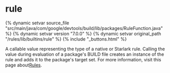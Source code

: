 <html devsite>
<head>
  <meta name="project_path" value="/_project.yaml">
  <meta name="book_path" value="/versions/7.0.0/_book.yaml">
</head>
<body>

<h1 class="page-title" id="modules.rule">rule</h1>

{% dynamic setvar source_file "src/main/java/com/google/devtools/build/lib/packages/RuleFunction.java" %}
{% dynamic setvar version "7.0.0" %}
{% dynamic setvar original_path "/rules/lib/builtins/rule" %}
{% include "_buttons.html" %}
<!-- {% raw %} -->

A callable value representing the type of a native or Starlark rule. Calling the value during evaluation of a package's BUILD file creates an instance of the rule and adds it to the package's target set. For more information, visit this page about<a href ='https://bazel.build/versions/7.0.0/extending/rules'>Rules</a>.



</body>
</html>

<!-- {% endraw %} -->
